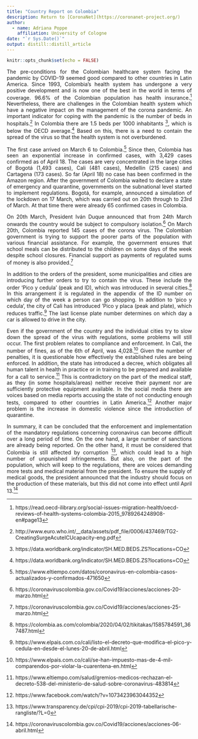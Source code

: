 ```yaml
---
title: "Country Report on Colombia"
description: Return to [CoronaNet](https://coronanet-project.org/)
author:
  - name: Adriana Poppe 
    affiliation: University of Cologne
date: "`r Sys.Date()`"
output: distill::distill_article
---
```


```r
knitr::opts_chunk$set(echo = FALSE)
```
<style>
body {
text-align: justify}
</style>

The pre-conditions for the Colombian healthcare system facing the pandemic by COVID-19 seemed good compared to other countries in Latin America. Since 1993, Colombia's health system has undergone a very positive development and is now one of the best in the world in terms of coverage. 96.6% of the Colombian population has health insurance.^[https://read.oecd-ilibrary.org/social-issues-migration-health/oecd-reviews-of-health-systems-colombia-2015_9789264248908-en#page13] Nevertheless, there are challenges in the Colombian health system which have a negative impact on the management of the corona pandemic. An important indicator for coping with the pandemic is the number of beds in hospitals.^[http://www.euro.who.int/__data/assets/pdf_file/0006/437469/TG2-CreatingSurgeAcuteICUcapacity-eng.pdf] In Colombia there are 1.5 beds per 1000 inhabitants ^[https://data.worldbank.org/indicator/SH.MED.BEDS.ZS?locations=CO], which is below the OECD average.^[https://data.worldbank.org/indicator/SH.MED.BEDS.ZS?locations=CO] Based on this, there is a need to contain the spread of the virus so that the health system is not overburdened.

The first case arrived on March 6 to Colombia.^[https://www.eltiempo.com/datos/coronavirus-en-colombia-casos-actualizados-y-confirmados-471650] Since then, Colombia has seen an exponential increase in confirmed cases, with 3,429 cases confirmed as of April 18. The cases are very concentrated in the large cities of Bogotá (1,493 cases), Cali (481 cases), Medellin (215 cases) and Cartagena (173 cases). So far (April 18) no case has been confirmed in the Amazon region. After the government of Colombia waited to declare a state of emergency and quarantine, governments on the subnational level started to implement regulations. Bogotá, for example, announced a simulation of the lockdown on 17 March, which was carried out on 20th through to 23rd of March. At that time there were already 65 confirmed cases in Colombia. 

On 20th March, President Iván Duque announced that from 24th March onwards the country would be subject to compulsory isolation.^[https://coronaviruscolombia.gov.co/Covid19/acciones/acciones-20-marzo.html] On March 20th, Colombia reported 145 cases of the corona virus. The Colombian government is trying to support the poorer parts of the population with various financial assistance. For example, the government ensures that school meals can be distributed to the children on some days of the week despite school closures. Financial support as payments of regulated sums of money is also provided.^[https://coronaviruscolombia.gov.co/Covid19/acciones/acciones-25-marzo.html] 

In addition to the orders of the president, some municipalities and cities are introducing further orders to try to contain the virus. These include the order 'Pico y cedula' (peak and ID), which was introduced in several cities.^[https://colombia.as.com/colombia/2020/04/02/tikitakas/1585784591_367487.html] In this arrangement it is regulated in the appendix of the ID number on which day of the week a person can go shopping. In addition to 'pico y cedula', the city of Cali has introduced ‘Pico y placa (peak and plate), which reduces traffic.^[https://www.elpais.com.co/cali/listo-el-decreto-que-modifica-el-pico-y-cedula-en-desde-el-lunes-20-de-abril.html] The last license plate number determines on which day a car is allowed to drive in the city. 

Even if the government of the country and the individual cities try to slow down the spread of the virus with regulations, some problems will still occur. The first problem relates to compliance and enforcement. In Cali, the number of fines, as of the 6th of April, was 4,028.^[https://www.elpais.com.co/cali/se-han-impuesto-mas-de-4-mil-comparendos-por-violar-la-cuarentena-en.html] Given the number of penalties, it is questionable how effectively the established rules are being enforced. In addition, the state has introduced a decree, which obligates all human talent in health in practice or in training to be prepared and available for a call to service.^[https://www.eltiempo.com/salud/gremios-medicos-rechazan-el-decreto-538-del-ministerio-de-salud-sobre-coronavirus-483814] This is contradictory on the part of the medical staff, as they (in some hospitals/areas) neither receive their payment nor are sufficiently protective equipment available. In the social media there are voices based on media reports accusing the state of not conducting enough tests, compared to other countries in Latin America.^[https://www.facebook.com/watch/?v=1073423963044352] Another major problem is the increase in domestic violence since the introduction of quarantine. 

In summary, it can be concluded that the enforcement and implementation of the mandatory regulations concerning coronavirus can become difficult over a long period of time. On the one hand, a large number of sanctions are already being reported. On the other hand, it must be considered that Colombia is still affected by corruption ^[https://www.transparency.de/cpi/cpi-2019/cpi-2019-tabellarische-rangliste/?L=0], which could lead to a high number of unpunished infringements. But also, on the part of the population, which will keep to the regulations, there are voices demanding more tests and medical material from the president. To ensure the supply of medical goods, the president announced that the industry should focus on the production of these materials, but this did not come into effect until April 13.^[https://coronaviruscolombia.gov.co/Covid19/acciones/acciones-06-abril.html]

  
  


